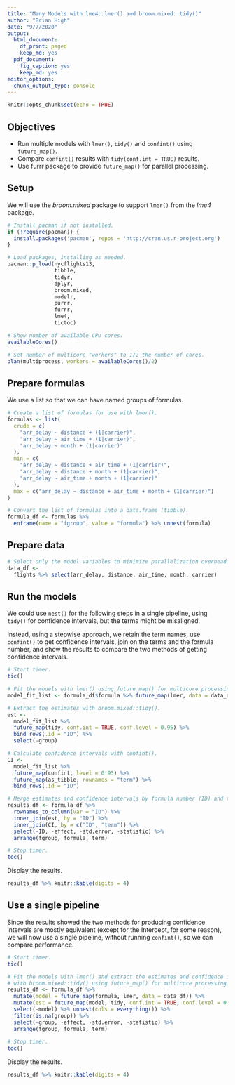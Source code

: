 ```yaml
---
title: "Many Models with lme4::lmer() and broom.mixed::tidy()"
author: "Brian High"
date: "9/7/2020"
output:
  html_document:
    df_print: paged
    keep_md: yes
  pdf_document:
    fig_caption: yes
    keep_md: yes
editor_options:
  chunk_output_type: console
---
```


```r
knitr::opts_chunk$set(echo = TRUE)
```

## Objectives

- Run multiple models with `lmer()`, `tidy()` and `confint()` using `future_map()`.
- Compare `confint()` results with `tidy(conf.int = TRUE)` results.
- Use furrr package to provide `future_map()` for parallel processing.

## Setup

We will use the *broom.mixed* package to support `lmer()` from the *lme4* package.

```r
# Install pacman if not installed.
if (!require(pacman)) {
  install.packages('pacman', repos = 'http://cran.us.r-project.org')
}

# Load packages, installing as needed.
pacman::p_load(nycflights13,
               tibble,
               tidyr,
               dplyr,
               broom.mixed,
               modelr,
               purrr,
               furrr,
               lme4,
               tictoc)

# Show number of available CPU cores.
availableCores()

# Set number of multicore "workers" to 1/2 the number of cores.
plan(multiprocess, workers = availableCores()/2)
```

## Prepare formulas

We use a list so that we can have named groups of formulas.

```r
# Create a list of formulas for use with lmer().
formulas <- list(
  crude = c(
    "arr_delay ~ distance + (1|carrier)",
    "arr_delay ~ air_time + (1|carrier)",
    "arr_delay ~ month + (1|carrier)"
  ),
  min = c(
    "arr_delay ~ distance + air_time + (1|carrier)",
    "arr_delay ~ distance + month + (1|carrier)",
    "arr_delay ~ air_time + month + (1|carrier)"
  ),
  max = c("arr_delay ~ distance + air_time + month + (1|carrier)")
)

# Convert the list of formulas into a data.frame (tibble).
formula_df <- formulas %>%
  enframe(name = "fgroup", value = "formula") %>% unnest(formula)
```

## Prepare data

```r
# Select only the model variables to minimize parallelization overhead.
data_df <- 
  flights %>% select(arr_delay, distance, air_time, month, carrier)
```

## Run the models

We could use `nest()` for the following steps in a single pipeline, using 
`tidy()` for confidence intervals, but the terms might be misaligned. 

Instead, using a stepwise approach, we retain the term names, use `confint()` 
to get confidence intervals, join on the terms and the formula number, and 
show the results to compare the two methods of getting confidence intervals.

```r
# Start timer.
tic()

# Fit the models with lmer() using future_map() for multicore processing.
model_fit_list <- formula_df$formula %>% future_map(lmer, data = data_df)

# Extract the estimates with broom.mixed::tidy().
est <- 
  model_fit_list %>%
  future_map(tidy, conf.int = TRUE, conf.level = 0.95) %>%
  bind_rows(.id = "ID") %>%
  select(-group)

# Calculate confidence intervals with confint().
CI <-  
  model_fit_list %>%
  future_map(confint, level = 0.95) %>%
  future_map(as_tibble, rownames = "term") %>%
  bind_rows(.id = "ID")

# Merge estimates and confidence intervals by formula number (ID) and term.
results_df <- formula_df %>%
  rownames_to_column(var = "ID") %>%
  inner_join(est, by = "ID") %>%
  inner_join(CI, by = c("ID", "term")) %>%
  select(-ID, -effect, -std.error, -statistic) %>%
  arrange(fgroup, formula, term)

# Stop timer.
toc()
```

Display the results.

```r
results_df %>% knitr::kable(digits = 4)
```

## Use a single pipeline

Since the results showed the two methods for producing confidence intervals are
mostly equivalent (except for the Intercept, for some reason), we will now use a 
single pipeline, without running `confint()`, so we can compare performance.

```r
# Start timer.
tic()

# Fit the models with lmer() and extract the estimates and confidence intervals 
# with broom.mixed::tidy() using future_map() for multicore processing.
results_df <- formula_df %>% 
  mutate(model = future_map(formula, lmer, data = data_df)) %>%
  mutate(est = future_map(model, tidy, conf.int = TRUE, conf.level = 0.95)) %>%
  select(-model) %>% unnest(cols = everything()) %>%
  filter(is.na(group)) %>% 
  select(-group, -effect, -std.error, -statistic) %>%
  arrange(fgroup, formula, term)
  
# Stop timer.
toc()
```

Display the results.

```r
results_df %>% knitr::kable(digits = 4)
```
